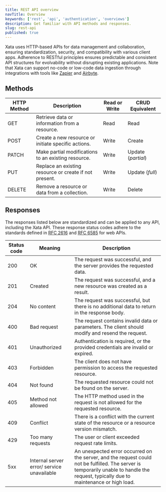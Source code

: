 ```yaml
---
title: REST API overview
navTitle: Overview
keywords: ['rest', 'api', 'authentication', 'overviews']
description: Get familiar with API methods and responses.
slug: rest-api
published: true
---
```


Xata uses HTTP-based APIs for data management and collaboration, ensuring standardization, security, and compatibility with various client apps. Adherence to RESTful principles ensures predictable and consistent API structures for evolvability without disrupting existing applications. Note that Xata can support no-code or low-code data ingestion through integrations with tools like [Zapier](/docs/integrations/zapier) and [Airbyte](/docs/integrations/airbyte).

## Methods

| HTTP Method | Description                                            | Read or Write | CRUD Equivalent    |
| ----------- | ------------------------------------------------------ | ------------- | ------------------ |
| GET         | Retrieve data or information from a resource.          | Read          | Read               |
| POST        | Create a new resource or initiate specific actions.    | Write         | Create             |
| PATCH       | Make partial modifications to an existing resource.    | Write         | Update (_partial_) |
| PUT         | Replace an existing resource or create if not present. | Write         | Update (_full_)    |
| DELETE      | Remove a resource or data from a collection.           | Write         | Delete             |

## Responses

The responses listed below are standardized and can be applied to any API, including the Xata API. These response status codes adhere to the standards defined in [RFC 2616](https://www.ietf.org/rfc/rfc2616.txt) and [RFC 6585](https://datatracker.ietf.org/doc/html/rfc6585) for web APIs.

| Status code | Meaning                                    | Description                                                                                                                                                                            |
| ----------- | ------------------------------------------ | -------------------------------------------------------------------------------------------------------------------------------------------------------------------------------------- |
| 200         | OK                                         | The request was successful, and the server provides the requested data.                                                                                                                |
| 201         | Created                                    | The request was successful, and a new resource was created as a result.                                                                                                                |
| 204         | No content                                 | The request was successful, but there is no additional data to return in the response body.                                                                                            |
| 400         | Bad request                                | The request contains invalid data or parameters. The client should modify and resend the request.                                                                                      |
| 401         | Unauthorized                               | Authentication is required, or the provided credentials are invalid or expired.                                                                                                        |
| 403         | Forbidden                                  | The client does not have permission to access the requested resource.                                                                                                                  |
| 404         | Not found                                  | The requested resource could not be found on the server.                                                                                                                               |
| 405         | Method not allowed                         | The HTTP method used in the request is not allowed for the requested resource.                                                                                                         |
| 409         | Conflict                                   | There is a conflict with the current state of the resource or a resource version mismatch.                                                                                             |
| 429         | Too many requests                          | The user or client exceeded request rate limits.                                                                                                                                       |
| 5xx         | Internal server error/ service unavailable | An unexpected error occurred on the server, and the request could not be fulfilled. The server is temporarily unable to handle the request, typically due to maintenance or high load. |
